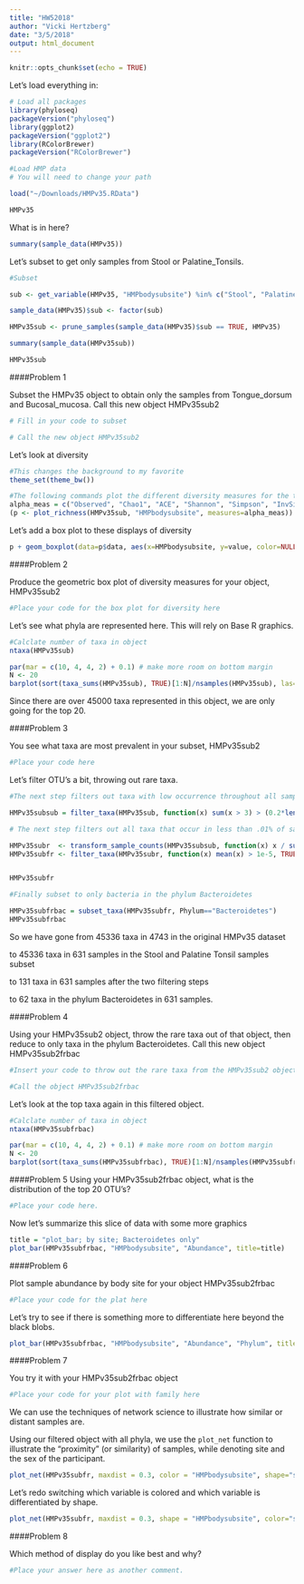 ```yaml
---
title: "HW52018"
author: "Vicki Hertzberg"
date: "3/5/2018"
output: html_document
---
```


```r
knitr::opts_chunk$set(echo = TRUE)
```

Let's load everything in:

```r

# Load all packages
library(phyloseq)
packageVersion("phyloseq")
library(ggplot2) 
packageVersion("ggplot2")
library(RColorBrewer)
packageVersion("RColorBrewer")

#Load HMP data
# You will need to change your path

load("~/Downloads/HMPv35.RData")

HMPv35


```

What is in here?

```r

summary(sample_data(HMPv35))

```

Let's subset to get only samples from Stool or Palatine_Tonsils.

```r

#Subset 

sub <- get_variable(HMPv35, "HMPbodysubsite") %in% c("Stool", "Palatine_Tonsils")

sample_data(HMPv35)$sub <- factor(sub)

HMPv35sub <- prune_samples(sample_data(HMPv35)$sub == TRUE, HMPv35)

summary(sample_data(HMPv35sub))

HMPv35sub

```

####Problem 1

Subset the HMPv35 object to obtain only the samples from Tongue_dorsum and Bucosal_mucosa. Call this new object HMPv35sub2

```r

# Fill in your code to subset

# Call the new object HMPv35sub2

```

Let's look at diversity

```r

#This changes the background to my favorite
theme_set(theme_bw())

#The following commands plot the different diversity measures for the two different body sites.
alpha_meas = c("Observed", "Chao1", "ACE", "Shannon", "Simpson", "InvSimpson")
(p <- plot_richness(HMPv35sub, "HMPbodysubsite", measures=alpha_meas))

```

Let's add a box plot to these displays of diversity

```r

p + geom_boxplot(data=p$data, aes(x=HMPbodysubsite, y=value, color=NULL), alpha=0.1)

```

####Problem 2

Produce the geometric box plot of diversity measures for your object, HMPv35sub2
```r

#Place your code for the box plot for diversity here

```


Let's see what phyla are represented here. This will rely on Base R graphics.

```r

#Calclate number of taxa in object
ntaxa(HMPv35sub)

par(mar = c(10, 4, 4, 2) + 0.1) # make more room on bottom margin
N <- 20
barplot(sort(taxa_sums(HMPv35sub), TRUE)[1:N]/nsamples(HMPv35sub), las=2)

```


Since there are over 45000 taxa represented in this object, we are only going for the top 20.

####Problem 3

You see what taxa are most prevalent in your subset, HMPv35sub2

```r

#Place your code here

```


Let's filter OTU's a bit, throwing out rare taxa. 

```r

#The next step filters out taxa with low occurrence throughout all samples

HMPv35subsub = filter_taxa(HMPv35sub, function(x) sum(x > 3) > (0.2*length(x)), TRUE)

# The next step filters out all taxa that occur in less than .01% of samples

HMPv35subr  <- transform_sample_counts(HMPv35subsub, function(x) x / sum(x) )
HMPv35subfr <- filter_taxa(HMPv35subr, function(x) mean(x) > 1e-5, TRUE)


HMPv35subfr

#Finally subset to only bacteria in the phylum Bacteroidetes

HMPv35subfrbac = subset_taxa(HMPv35subfr, Phylum=="Bacteroidetes")
HMPv35subfrbac

```

So we have gone from 45336 taxa in 4743 in the original HMPv35 dataset

to 45336 taxa in 631 samples in the Stool and Palatine Tonsil samples subset

to 131 taxa in 631 samples after the two filtering steps 

to 62 taxa in the phylum Bacteroidetes in 631 samples.

####Problem 4

Using your HMPv35sub2 object, throw the rare taxa out of that object, then reduce to only taxa in the phylum Bacteroidetes. Call this new object HMPv35sub2frbac 

```r

#Insert your code to throw out the rare taxa from the HMPv35sub2 object

#Call the object HMPv35sub2frbac

```

Let's look at the top taxa again in this filtered object.

```r

#Calclate number of taxa in object
ntaxa(HMPv35subfrbac)

par(mar = c(10, 4, 4, 2) + 0.1) # make more room on bottom margin
N <- 20
barplot(sort(taxa_sums(HMPv35subfrbac), TRUE)[1:N]/nsamples(HMPv35subfrbac), las=2)

```

####Problem 5
Using your HMPv35sub2frbac object, what is the distribution of the top 20 OTU's?

```r

#Place your code here.

```


Now let's summarize this slice of data with some more graphics

```r

title = "plot_bar; by site; Bacteroidetes only"
plot_bar(HMPv35subfrbac, "HMPbodysubsite", "Abundance", title=title)

```

####Problem 6

Plot sample abundance by body site for your object HMPv35sub2frbac

```r

#Place your code for the plat here

```


Let's try to see if there is something more to differentiate here beyond the black blobs.

```r

plot_bar(HMPv35subfrbac, "HMPbodysubsite", "Abundance", "Phylum", title=title)

```

####Problem 7

You try it with your HMPv35sub2frbac object

```r

#Place your code for your plot with family here

```


We can use the techniques of network science to illustrate how similar or distant samples are.

Using our filtered object with all phyla, we use the `plot_net` function to illustrate the "proximity" (or similarity) of samples, while denoting site and the sex of the participant.

```r
plot_net(HMPv35subfr, maxdist = 0.3, color = "HMPbodysubsite", shape="sex")
```

Let's redo switching which variable is colored and which variable is differentiated by shape.

```r
plot_net(HMPv35subfr, maxdist = 0.3, shape = "HMPbodysubsite", color="sex")
```
####Problem 8

Which method of display do you like best and why?

```r

#Place your answer here as another comment.

```
